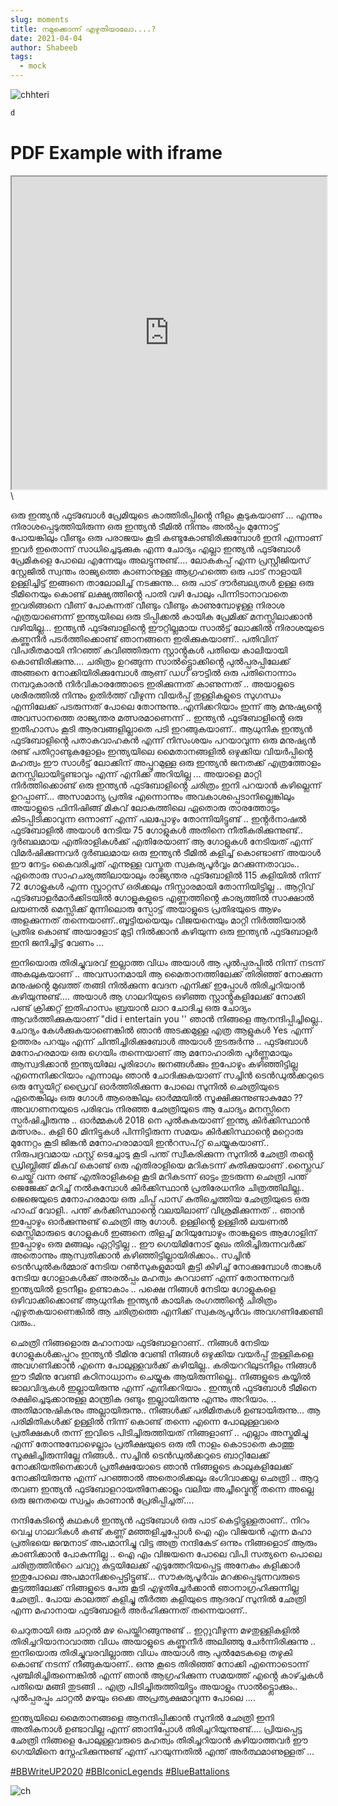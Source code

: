 ```yaml
---
slug: moments
title: നമുക്കൊന്ന് എഴുതിയാലോ....?
date: 2021-04-04
author: Shabeeb
tags:
  - mock
---
```

![chhteri](/images/bb.jpeg "chetrii")

```html
d
```

<!DOCTYPE html> <html> <head> <title>Title of the document</title> </head> <body> <h1>PDF Example with iframe</h1> <iframe src="https://2cloud.io/docs/Innovation-Frontend.pdf" width="100%" height="500px"> </iframe> </body> </html>\
ഒരു ഇന്ത്യൻ ഫുട്ബോൾ പ്രേമിയുടെ കാത്തിരിപ്പിൻ്റെ നീളം കൂടുകയാണ് ... എന്നും നിരാശപ്പെടുത്തിയിരുന്ന ഒരു ഇന്ത്യൻ ടീമിൽ നിന്നും അൽപ്പം മുന്നോട്ട് പോയങ്കിലും വീണ്ടും ഒരു പരാജയം കൂടി കണ്ടുകോണ്ടിരിക്കുമ്പോൾ ഇനി എന്നാണ് ഇവർ ഇതൊന്ന് സാധിച്ചെടുക്കുക എന്ന ചോദ്യം എല്ലാ ഇന്ത്യൻ ഫുട്ബോൾ പ്രേമികളെ പോലെ എന്നേയും അലട്ടുന്നുണ്ട്.... ലോകകപ്പ് എന്ന പ്രസ്റ്റീജിയസ് സ്റ്റേജിൽ സ്വന്തം രാജ്യത്തെ കാണാനുള്ള ആഗ്രഹത്തെ ഒരു പാട് നാളായി ഉള്ളിച്ചിട്ട് ഇങ്ങനെ താലോലിച്ച് നടക്കുന്നു... ഒരു പാട് ദൗർബല്യതൾ ഉള്ള ഒരു ടീമിനെയും കൊണ്ട് ലക്ഷ്യത്തിൻ്റെ പാതി വഴി പോലും പിന്നിടാനാവാതെ ഇവരിങ്ങനെ വീണ് പോകുന്നത് വീണ്ടും വീണ്ടും കാണുമ്പോഴുള്ള നിരാശ എത്രയാണെന്ന് ഇന്ത്യയിലെ ഒരു ടിപ്പിക്കൽ കായിക പ്രേമിക്ക് മനസ്സിലാക്കാൻ വഴിയില്ല... ഇന്ത്യൻ ഫുട്ബോളിൻ്റെ ഈറ്റില്ലമായ സാൽട്ട് ലോക്കിൽ നിരാശയുടെ കണ്ണുനീർ പടർത്തിക്കൊണ്ട് ഞാനങ്ങനെ ഇരിക്കുകയാണ്.. പതിവിന് വിപരീതമായി നിറഞ്ഞ് കവിഞ്ഞിരുന്ന സ്റ്റാൻ്റുകൾ പതിയെ കാലിയായി കൊണ്ടിരിക്കുന്നു.... ചരിത്രം ഉറങ്ങുന്ന സാൽട്ട്ലൊക്കിൻ്റെ പുൽപ്പരപ്പിലേക്ക് അങ്ങനെ നോക്കിയിരിക്കുമ്പോൾ ആണ് ഡഗ് ഔട്ടിൽ ഒരു പതിനൊന്നാം നമ്പറുകാരൻ നിർവികാരത്തോടെ ഇരിക്കുന്നത് കാണുന്നത് .. അയാളുടെ ശരീരത്തിൽ നിന്നും ഉതിർത്ത് വീഴുന്ന വിയർപ്പ് തുള്ളികളുടെ സുഗന്ധം എന്നിലേക്ക് പടരുന്നത് പോലെ തോന്നുന്നു..എനിക്കറിയാം ഇന്ന് ആ മനുഷ്യൻ്റെ അവസാനത്തെ രാജ്യന്തര മത്സരമാണെന്ന് .. ഇന്ത്യൻ ഫുട്ബോളിൻ്റെ ഒരു ഇതിഹാസം കൂടി ആരവങ്ങളില്ലാതെ പടി ഇറങ്ങുകയാണ്.. ആധുനിക ഇന്ത്യൻ ഫുട്ബോളിൻ്റെ പതാകവാഹകൻ എന്ന് നിസംശയം പറയാവുന്ന ഒരു മനുഷ്യൻ രണ്ട് പതിറ്റാണ്ടുകളോളം ഇന്ത്യയിലെ മൈതാനങ്ങളിൽ ഒഴുക്കിയ വിയർപ്പിൻ്റെ മഹത്വം ഈ സാൾട്ട് ലോക്കിന് അപ്പുറമുള്ള ഒരു ഇന്ത്യൻ ജനതക്ക് എത്രത്തോളം മനസ്സിലായിട്ടുണ്ടാവും എന്ന് എനിക്ക് അറിയില്ല ... അയാളെ മാറ്റി നിർത്തിക്കൊണ്ട് ഒരു ഇന്ത്യൻ ഫുട്ബോളിൻ്റെ ചരിത്രം ഇനി പറയാൻ കഴില്ലെന്ന് ഉറപ്പാണ്... അസാമാന്യ പ്രതിഭ എന്നൊന്നും അവകാശപ്പെടാനില്ലെങ്കിലും അയാളുടെ ഫിനിഷിങ്ങ് മികവ് ലോകത്തിലെ ഏതൊരു താരത്തോടും കിടപ്പിടിക്കാവുന്ന ഒന്നാണ് എന്ന് പലപ്പോഴും തോന്നിയിട്ടുണ്ട് .. ഇൻ്റർനാഷൽ ഫുട്ബോളിൽ അയാൾ നേടിയ 75 ഗോളുകൾ അതിനെ നീതീകരിക്കുന്നുണ്ട്.. ദുർബലമായ എതിരാളികൾക്ക് എതിരേയാണ് ആ ഗോളുകൾ നേടിയത് എന്ന് വിമർഷിക്കുന്നവർ ദുർബലമായ ഒരു ഇന്ത്യൻ ടീമിൽ കളിച്ച് കൊണ്ടാണ് അയാൾ ഈ നേട്ടം കൈവരിച്ചത് എന്നുള്ള വസ്തുത സ്വകര്യപൂർവ്വം മറക്കുന്നതാവാം.. ഏതൊരു സാഹചര്യത്തിലായാലും രാജ്യന്തര ഫുട്ബോളിൽ 115 കളിയിൽ നിന്ന് 72 ഗോളുകൾ എന്ന സ്റ്റാറ്റസ് ഒരിക്കലും നിസ്സാരമായി തോന്നിയിട്ടില്ല .. ആറ്റിവ് ഫുട്ബോളർമാർക്കിടയിൽ ഗോളുകളുടെ എണ്ണത്തിൻ്റെ കാര്യത്തിൽ സാക്ഷാൽ ലയണൽ മെസ്സിക്ക് മുന്നിലൊരു സ്പോട്ട് അയാളുടെ പ്രതിഭയുടെ ആഴം അളക്കുന്നത് തന്നെയാണ്..ബൂട്ടിയയെയും വിജയനെയും മാറ്റി നിർത്തിയാൽ പ്രതിഭ കൊണ്ട് അയാളോട് മുട്ടി നിൽക്കാൻ കഴിയുന്ന ഒരു ഇന്ത്യൻ ഫുട്ബോളർ ഇനി ജനിച്ചിട്ട് വേണം ...

ഇനിയൊരു തിരിച്ചുവരവ് ഇല്ലാത്ത വിധം അയാൾ ആ പുൽപ്പരപ്പിൽ നിന്ന് നടന്ന് അകലുകയാണ് .. അവസാനമായി ആ മൈതാനത്തിലേക്ക് തിരിഞ്ഞ് നോക്കുന്ന മനുഷൻ്റെ മുഖത്ത് തങ്ങി നിൽക്കുന്ന വേദന എനിക്ക് ഇപ്പോൾ തിരിച്ചറിയാൻ കഴിയുന്നുണ്ട്.... അയാൾ ആ ഗാലറിയുടെ ഒഴിഞ്ഞ സ്റ്റാൻ്റുകളിലേക്ക് നോക്കി പണ്ട് ക്രിക്കറ്റ് ഇതിഹാസം ബ്രയാൻ ലാറ ചോദിച്ച ഒരു ചോദ്യം ആവർത്തിക്കുകയാണ് "did i entertain you '' ഞാൻ നിങ്ങളെ ആനന്ദിപ്പിച്ചില്ലെ.. ചോദ്യം കേൾക്കുകയാണെങ്കിൽ ഞാൻ അടക്കമുള്ള എത്ര ആളുകൾ Yes എന്ന് ഉത്തരം പറയും എന്ന് ചിന്തിച്ചിരിക്കുബോൾ അയാൾ തുടരുർന്നു .. ഫുട്ബോൾ മനോഹരമായ ഒരു ഗെയിം തന്നെയാണ് ആ മനോഹാരിത പൂർണ്ണമായും ആസ്വദിക്കാൻ ഇന്ത്യയിലേ പൂരിഭാഗം ജനങ്ങൾക്കും ഇപോഴും കഴിഞ്ഞിട്ടില്ല എന്നെനിക്കറിയാം എന്നാലും ഞാൻ ചോദിക്കുകയാണ് സച്ചിൻ ടെൻഡുൽക്കറുടെ ഒരു സ്ട്രേയിറ്റ് ഡ്രൈവ് ഓർത്തിരിക്കുന്ന പോലെ സുനിൽ ഛെത്രിയുടെ ഏതെങ്കിലും ഒരു ഗോൾ ആരെങ്കിലും ഓർമ്മയിൽ സൂക്ഷിക്കുന്നുണ്ടാകുമോ ?? അവഗണനയുടെ പരിഭവം നിരഞ്ഞ ഛേത്രിയുടെ ആ ചോദ്യം മനസ്സിനെ സ്പർഷിച്ചിരുന്നു .. ഓർമ്മകൾ 2018 നെ പുൽകുകയാണ് ഇന്ത്യ കിർക്കിസ്ഥാൻ മത്സരം.. കളി 60 മിനിട്ടുകൾ പിന്നിട്ടിരുന്ന സമയം കിർക്കിസ്ഥാൻ്റെ മറ്റൊരു മുന്നേറ്റം കൂടി ജിങ്കൻ മനോഹരാമായി ഇൻറസപ്റ്റ് ചെയ്യുകയാണ്.. നിരുപദ്രവമായ ഫസ്റ്റ് ടെച്ചോടു കൂടി പന്ത് സ്വീകരിക്കുന്ന സുനിൽ ഛേത്രി തൻ്റെ ഡ്രിബ്ലിങ്ങ് മികവ് കൊണ്ട് ഒരു എതിരാളിയെ മറികടന്ന് കുതിക്കുയാണ് .സ്ലൈഡ് ചെയ്ത് വന്ന രണ്ട് എതിരാളികളെ കൂടി മറികടന്ന് ഓട്ടം തുടരുന്ന ഛെത്രി പന്ത് ജെജേക്ക് മറിച്ച് നൽകുമ്പോൾ കിർക്കിസ്ഥാൻ പ്രതിരേധനിര ചിത്രത്തിലില്ല.. ജെജെയുടെ മനോഹരമായ ഒരു ചിപ്പ് പാസ് കുതിച്ചെത്തിയ ഛേത്രിയുടെ ഒരു ഹാഫ് വോളി.. പന്ത് കർക്കിസ്ഥാൻ്റെ വലയിലാണ് വിശ്രമിക്കുന്നത് .. ഞാൻ ഇപ്പോഴും ഓർക്കുന്നുണ്ട് ഛെത്രി ആ ഗോൾ. ഉള്ളിൻ്റെ ഉള്ളിൽ ലയണൽ മെസ്സിമാരുടെ ഗോളുകൾ ഇങ്ങനെ തിളച്ച് മറിയുമ്പോഴും താങ്കളുടെ ആഗോളിന് ഇപ്പോഴും ഒരു മങ്ങലും ഏറ്റിട്ടില്ല .. ഈ ഗെയിമിനോട് മുഖം തിരിച്ചിരുന്നവർക്ക് അതൊന്നും ആസ്വതിക്കാൻ കഴിഞ്ഞിട്ടില്ലായിരിക്കാം.. സച്ചിൻ ടെൻഡുൽകർമ്മാര് നേടിയ റൺസുകളുമായി കൂട്ടി കിഴിച്ച് നോക്കുമ്പോൾ താങ്കൾ നേടിയ ഗോളാകൾക്ക് അരൽപ്പം മഹത്വം കുറവാണ് എന്ന് തോന്നുന്നവർ ഇന്ത്യയിൽ ഉടനീളം ഉണ്ടാകാം .. പക്ഷെ നിങ്ങൾ നേടിയ ഗോളുകളെ ഒഴിവാക്കിക്കൊണ്ട് ആധുനിക ഇന്ത്യൻ കായിക രംഗത്തിൻ്റെ ചിരിത്രം എഴുതകയാണെങ്കിൽ ആ ചരിത്രത്തെ എനിക്ക് സ്വകര്യപൂർവം അവഗണിക്കേണ്ടി വരും..

ഛെത്രി നിങ്ങളൊരു മഹാനായ ഫുട്ബോളറാണ്.. നിങ്ങൾ നേടിയ ഗോളുകൾക്കപ്പുറം ഇന്ത്യൻ ടീമിനു വേണ്ടി നിങ്ങൾ ഒഴുക്കിയ വയർപ്പ് തുള്ളികളെ അവഗണിക്കാൻ എന്നെ പോലുള്ളവർക്ക് കഴിയില്ല.. കരിയററിലുടനീളം നിങ്ങൾ ഈ ടീമിനു വേണ്ടി കഠിനാധ്വാനം ചെയ്യുക ആയിരുന്നില്ലെ.. നിങ്ങളുടെ കയ്യിൽ ജാലവിദ്യകൾ ഇല്ലായിരുന്നു എന്ന് എനിക്കറിയാം . ഇന്ത്യൻ ഫുട്ബോൾ ടീമിനെ രക്ഷിച്ചെടുക്കാനുള്ള മാന്ത്രിക ദണ്ടും ഇല്ലായിരുന്നു എന്നും അറിയാം. .. അതിമാനുഷികനും അല്ലായിരുന്നു.. നിങ്ങൾക്ക് പരിമിതകൾ ഉണ്ടായിരുന്നു... ആ പരിമിതികൾക്ക് ഉള്ളിൽ നിന്ന് കൊണ്ട് തന്നെ എന്നെ പോലുള്ളവരെ പ്രതീക്ഷകൾ തന്ന് ഇവിടെ പിടിച്ചിരുത്തിയത് നിങ്ങളാണ് .. എല്ലാം അസ്തമിച്ചു എന്ന് തോന്നുമ്പോഴെല്ലാം പ്രതീക്ഷയുടെ ഒരു തീ നാളം കൊടാതെ കാത്തു സൂക്ഷിച്ചിരുന്നില്ലേ നിങ്ങൾ.. സച്ചിൻ ടെൻഡുൽക്കറുടെ ബാറ്റിലേക്ക് നോക്കിയതിനെക്കാൾ പ്രതീക്ഷയോടെ ഞാൻ നിങ്ങളുടെ കാലുകളിലേക്ക് നോക്കിയിരുന്നു എന്ന് പറഞ്ഞാൽ അതൊരിക്കലും ഭംഗിവാക്കല്ല ഛെത്രി .. ആറു തവണ ഇന്ത്യൻ ഫുട്ബോളറായതിനേക്കാളും വലിയ അച്ചീവ്മെൻ്റ് തന്നെ അല്ലെ ഒരു ജനതയെ സ്വപ്നം കാണാൻ പ്രേരിപ്പിച്ചത്....

നന്ദികേടിൻ്റെ കഥകൾ ഇന്ത്യൻ ഫുട്ബോൾ ഒരു പാട് കെട്ടിട്ടുള്ളതാണ്.. നിറം വെച്ച ഗാലറികൾ കണ്ട് കണ്ണ് മഞ്ഞളിച്ചപ്പോൾ ഐ എം വിജയൻ എന്ന മഹാ പ്രതിഭയെ ജന്മനാട് അപമാനിച്ചു വിട്ട അത്ര നന്ദികേട് ഒന്നും നിങ്ങളൊട് ആരും കാണിക്കാൻ പോകുന്നില്ല .. ഐ എം വിജയനെ പോലെ വിപി സത്യനെ പൊലെ ചരിത്രത്തിന്‍റെ ചവറ്റു കുട്ടയിലേക്ക് എടുത്തേറിയപ്പെട്ട അനേകം കളിക്കാര്‍ ഇതുപോലെ അപമാനിക്കപ്പെട്ടിട്ടുണ്ട്... സൗകര്യപൂർവം മറക്കപ്പെടുന്നവരുടെ കൂട്ടത്തിലേക്ക് നിങ്ങളുടെ പേരു കൂടി എഴുതിച്ചേർക്കാൻ ഞാനാഗ്രഹിക്കുന്നില്ല ഛേത്രി.. പോയ കാലത്ത് കളിച്ചു തീർത്ത കളിയുടെ ആദരവ് സുനിൽ ഛേത്രി എന്ന മഹാനായ ഫുട്ബോളർ അർഹിക്കുന്നത് തന്നെയാണ്..

ചെറുതായി ഒരു ചാറ്റൽ മഴ പെയ്തിറങ്ങുന്നുണ്ട് .. ഇറ്റുവീഴുന്ന മഴതുള്ളികളിൽ തിരിച്ചറിയാനാവാത്ത വിധം അയാളുടെ കണ്ണുനീർ അലിഞ്ഞു ചേർന്നിരിക്കുന്നു .. ഇനിയൊരു തിരിച്ചുവരവില്ലാത്ത വിധം അയാൾ ആ പുൽമേടകളെ തഴുകി കൊണ്ട് നടന്ന് നീങ്ങുകയാണ്.. ഒന്നു കൂടെ തിരിഞ്ഞ് നോക്കി എന്നൊടൊന്ന് പുഞ്ചിരിച്ചിരുന്നെങ്കിൽ എന്ന് ഞാൻ ആഗ്രഹിക്കുന്ന സമയത്ത് എൻ്റെ കാഴ്ച്ചകൾ പതിയെ മങ്ങി തുടങ്ങി .. എത്ര പിടിച്ചിരുത്തിയിട്ടും അയാളും സാൽട്ട്ലൊക്കും.. പുൽപ്പരപ്പും ചാറ്റൽ മഴയും ഒക്കെ അപ്രത്യക്ഷമാവുന്ന പോലെ ....

ഇന്ത്യയിലെ മൈതാനങ്ങളെ ആനന്ദിപ്പിക്കാൻ സുനിൽ ഛേത്രി ഇനി അതികനാൾ ഉണ്ടാവില്ല എന്ന് ഞാനിപ്പോൾ തിരിച്ചറിയുന്നുണ്ട്.... പ്രിയപ്പെട്ട ഛേത്രി നിങ്ങളെ പോലുള്ളവരുടെ മഹത്വം തിരിച്ചറിയാൻ കഴിയാത്തവർ ഈ ഗെയിമിനെ സ്നേഹിക്കുന്നുണ്ട് എന്ന് പറയുന്നതിൽ എന്ത് അർത്ഥമാണുള്ളത് ...

[\#BBWriteUP2020](https://www.facebook.com/hashtag/bbwriteup2020?__eep__=6&__cft__[0]=AZVD9q3AVQQHsQak03T65a1eiJHqkB0b-Xk9ic_2azdJfHiDvqDi6wfURnncje8I39I2p9JkQ9mr61Q9bJikrhhJhT9OgBSTeyZv9CVqVA0bRECbMrmZT7rwdsE54idiaG0&__tn__=*NK-R) [\#BBIconicLegends](https://www.facebook.com/hashtag/bbiconiclegends?__eep__=6&__cft__[0]=AZVD9q3AVQQHsQak03T65a1eiJHqkB0b-Xk9ic_2azdJfHiDvqDi6wfURnncje8I39I2p9JkQ9mr61Q9bJikrhhJhT9OgBSTeyZv9CVqVA0bRECbMrmZT7rwdsE54idiaG0&__tn__=*NK-R) [\#BlueBattalions](https://www.facebook.com/hashtag/bluebattalions?__eep__=6&__cft__[0]=AZVD9q3AVQQHsQak03T65a1eiJHqkB0b-Xk9ic_2azdJfHiDvqDi6wfURnncje8I39I2p9JkQ9mr61Q9bJikrhhJhT9OgBSTeyZv9CVqVA0bRECbMrmZT7rwdsE54idiaG0&__tn__=*NK-R)

![ch]()

![]()